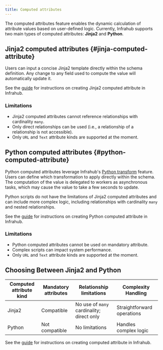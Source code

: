 ```yaml
---
title: Computed attributes
---
```


The computed attributes feature enables the dynamic calculation of attribute values based on user-defined logic. Currently, Infrahub supports two main types of computed attributes: **Jinja2** and **Python**.

## Jinja2 computed attributes {#jinja-computed-attribute}

Users can input a concise Jinja2 template directly within the schema definition. Any change to any field used to compute the value will automatically update it.

See the [guide](../guides/computed-attributes) for instructions on creating Jinja2 computed attribute in Infrahub.

### Limitations

- Jinja2 computed attributes cannot reference relationships with cardinality `many`.
- Only direct relationships can be used (i.e., a relationship of a relationship is not accessible).
- Only `URL` and `Text` attribute kinds are supported at the moment.

## Python computed attributes {#python-computed-attribute}

Python computed attributes leverage Infrahub's [Python transform](./transformation.mdx) feature. Users can define which transformation to apply directly within the schema. The computation of the value is delegated to workers as asynchronous tasks, which may cause the value to take a few seconds to update.

Python scripts do not have the limitations of Jinja2 computed attributes and can include more complex logic, including relationships with cardinality `many` and nested relationships.

See the [guide](../guides/computed-attributes) for instructions on creating Python computed attribute in Infrahub.

### Limitations

- Python computed attributes cannot be used on mandatory attribute.
- Complex scripts can impact system performance.
- Only `URL` and `Text` attribute kinds are supported at the moment.

## Choosing Between Jinja2 and Python

Computed attribute kind | Mandatory attributes | Relationship limitations                  | Complexity Handling
------------------------|----------------------|-------------------------------------------|---------------------
Jinja2                  | Compatible           | No use of `many` cardinality; direct only | Straightforward operations
Python                  | Not compatible       | No limitations                            | Handles complex logic

See the [guide](../guides/computed-attributes) for instructions on creating computed attribute in Infrahub.

